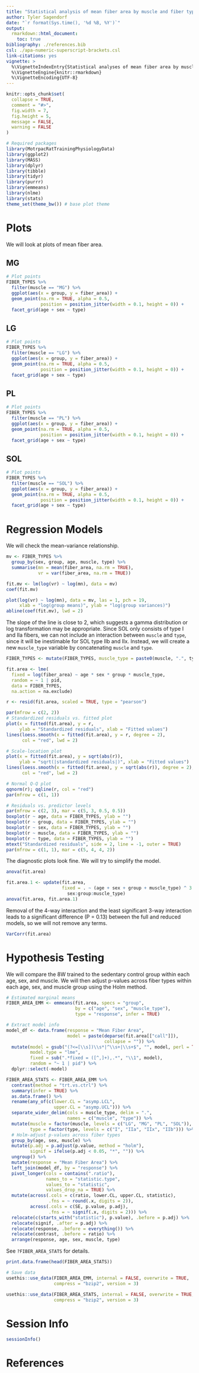 ```yaml
---
title: "Statistical analysis of mean fiber area by muscle and fiber type"
author: Tyler Sagendorf
date: "`r format(Sys.time(), '%d %B, %Y')`"
output: 
  rmarkdown::html_document:
    toc: true
bibliography: ./references.bib
csl: ./apa-numeric-superscript-brackets.csl
link-citations: yes
vignette: >
  %\VignetteIndexEntry{Statistical analyses of mean fiber area by muscle and fiber type}
  %\VignetteEngine{knitr::rmarkdown}
  %\VignetteEncoding{UTF-8}
---
```


```r
knitr::opts_chunk$set(
  collapse = TRUE,
  comment = "#>",
  fig.width = 7,
  fig.height = 5,
  message = FALSE,
  warning = FALSE
)
```

```r
# Required packages
library(MotrpacRatTrainingPhysiologyData)
library(ggplot2)
library(MASS)
library(dplyr)
library(tibble)
library(tidyr)
library(purrr)
library(emmeans)
library(nlme)
library(stats)
theme_set(theme_bw()) # base plot theme
```


# Plots

We will look at plots of mean fiber area.

## MG

```r
# Plot points
FIBER_TYPES %>% 
  filter(muscle == "MG") %>% 
  ggplot(aes(x = group, y = fiber_area)) +
  geom_point(na.rm = TRUE, alpha = 0.5,
             position = position_jitter(width = 0.1, height = 0)) +
  facet_grid(age + sex ~ type)
```

## LG

```r
# Plot points
FIBER_TYPES %>% 
  filter(muscle == "LG") %>% 
  ggplot(aes(x = group, y = fiber_area)) +
  geom_point(na.rm = TRUE, alpha = 0.5,
             position = position_jitter(width = 0.1, height = 0)) +
  facet_grid(age + sex ~ type)
```

## PL

```r
# Plot points
FIBER_TYPES %>% 
  filter(muscle == "PL") %>% 
  ggplot(aes(x = group, y = fiber_area)) +
  geom_point(na.rm = TRUE, alpha = 0.5,
             position = position_jitter(width = 0.1, height = 0)) +
  facet_grid(age + sex ~ type)
```

## SOL

```r
# Plot points
FIBER_TYPES %>% 
  filter(muscle == "SOL") %>% 
  ggplot(aes(x = group, y = fiber_area)) +
  geom_point(na.rm = TRUE, alpha = 0.5,
             position = position_jitter(width = 0.1, height = 0)) +
  facet_grid(age + sex ~ type)
```


# Regression Models

We will check the mean-variance relationship.

```r
mv <- FIBER_TYPES %>% 
  group_by(sex, group, age, muscle, type) %>% 
  summarise(mn = mean(fiber_area, na.rm = TRUE),
            vr = var(fiber_area, na.rm = TRUE))

fit.mv <- lm(log(vr) ~ log(mn), data = mv)
coef(fit.mv)
```

```r
plot(log(vr) ~ log(mn), data = mv, las = 1, pch = 19, 
     xlab = "log(group means)", ylab = "log(group variances)")
abline(coef(fit.mv), lwd = 2)
```

The slope of the line is close to 2, which suggests a gamma distribution or log transformation may be appropriate. Since SOL only consists of type I and IIa fibers, we can not include an interaction between `muscle` and `type`, since it will be inestimable for SOL type IIb and IIx. Instead, we will create a new `muscle_type` variable by concatenating `muscle` and `type`.

```r
FIBER_TYPES <- mutate(FIBER_TYPES, muscle_type = paste0(muscle, ".", type))

fit.area <- lme(
  fixed = log(fiber_area) ~ age * sex * group * muscle_type,
  random = ~ 1 | pid,
  data = FIBER_TYPES,
  na.action = na.exclude)
```

```r
r <- resid(fit.area, scaled = TRUE, type = "pearson")

par(mfrow = c(2, 2))
# Standardized residuals vs. fitted plot
plot(x = fitted(fit.area), y = r, 
     ylab = "Standardized residuals", xlab = "Fitted values")
lines(loess.smooth(x = fitted(fit.area), y = r, degree = 2),
      col = "red", lwd = 2)

# Scale-location plot
plot(x = fitted(fit.area), y = sqrt(abs(r)),
     ylab = "sqrt(|standardized residuals|)", xlab = "Fitted values")
lines(loess.smooth(x = fitted(fit.area), y = sqrt(abs(r)), degree = 2),
      col = "red", lwd = 2)

# Normal Q-Q plot
qqnorm(r); qqline(r, col = "red")
par(mfrow = c(1, 1))
```

```r
# Residuals vs. predictor levels
par(mfrow = c(2, 3), mar = c(5, 3, 0.5, 0.5))
boxplot(r ~ age, data = FIBER_TYPES, ylab = "")
boxplot(r ~ group, data = FIBER_TYPES, ylab = "")
boxplot(r ~ sex, data = FIBER_TYPES, ylab = "")
boxplot(r ~ muscle, data = FIBER_TYPES, ylab = "")
boxplot(r ~ type, data = FIBER_TYPES, ylab = "")
mtext("Standardized residuals", side = 2, line = -1, outer = TRUE)
par(mfrow = c(1, 1), mar = c(5, 4, 4, 2))
```

The diagnostic plots look fine. We will try to simplify the model.

```r
anova(fit.area)
```

```r
fit.area.1 <- update(fit.area, 
                     fixed = . ~ (age + sex + group + muscle_type) ^ 3 -
                       sex:group:muscle_type)
anova(fit.area, fit.area.1)
```

Removal of the 4-way interaction and the least significant 3-way interaction leads to a significant difference (P = 0.13) between the full and reduced models, so we will not remove any terms.

```r
VarCorr(fit.area)
```


# Hypothesis Testing

We will compare the 8W trained to the sedentary control group within each age, sex, and muscle. We will then adjust p-values across fiber types within each age, sex, and muscle group using the Holm method.

```r
# Estimated marginal means
FIBER_AREA_EMM <- emmeans(fit.area, specs = "group", 
                          by = c("age", "sex", "muscle_type"),
                          type = "response", infer = TRUE)
```

```r
# Extract model info
model_df <- data.frame(response = "Mean Fiber Area",
                       model = paste(deparse(fit.area[["call"]]), 
                                     collapse = "")) %>% 
  mutate(model = gsub("(?<=[\\s])\\s*|^\\s+|\\s+$", "", model, perl = TRUE),
         model.type = "lme",
         fixed = sub(".*fixed = ([^,]+),.*", "\\1", model),
         random = "~ 1 | pid") %>% 
  dplyr::select(-model)

FIBER_AREA_STATS <- FIBER_AREA_EMM %>% 
  contrast(method = "trt.vs.ctrl") %>% 
  summary(infer = TRUE) %>% 
  as.data.frame() %>% 
  rename(any_of(c(lower.CL = "asymp.LCL",
                  upper.CL = "asymp.UCL"))) %>% 
  separate_wider_delim(cols = muscle_type, delim = ".", 
                       names = c("muscle", "type")) %>%
  mutate(muscle = factor(muscle, levels = c("LG", "MG", "PL", "SOL")),
         type = factor(type, levels = c("I", "IIa", "IIx", "IIb"))) %>% 
  # Holm-adjust p-values across fiber types
  group_by(age, sex, muscle) %>% 
  mutate(p.adj = p.adjust(p.value, method = "holm"),
         signif = ifelse(p.adj < 0.05, "*", "")) %>%
  ungroup() %>% 
  mutate(response = "Mean Fiber Area") %>% 
  left_join(model_df, by = "response") %>% 
  pivot_longer(cols = contains(".ratio"), 
               names_to = "statistic.type", 
               values_to = "statistic", 
               values_drop_na = TRUE) %>% 
  mutate(across(.cols = c(ratio, lower.CL, upper.CL, statistic), 
                .fns = ~ round(.x, digits = 2)),
         across(.cols = c(SE, p.value, p.adj),
                .fns = ~ signif(.x, digits = 2))) %>% 
  relocate(c(starts_with("statistic"), p.value), .before = p.adj) %>% 
  relocate(signif, .after = p.adj) %>% 
  relocate(response, .before = everything()) %>% 
  relocate(contrast, .before = ratio) %>% 
  arrange(response, age, sex, muscle, type)
```

See `?FIBER_AREA_STATS` for details.

```r
print.data.frame(head(FIBER_AREA_STATS))
```

```r
# Save data
usethis::use_data(FIBER_AREA_EMM, internal = FALSE, overwrite = TRUE,
                  compress = "bzip2", version = 3)

usethis::use_data(FIBER_AREA_STATS, internal = FALSE, overwrite = TRUE,
                  compress = "bzip2", version = 3)
```


# Session Info

```r
sessionInfo()
```


# References

